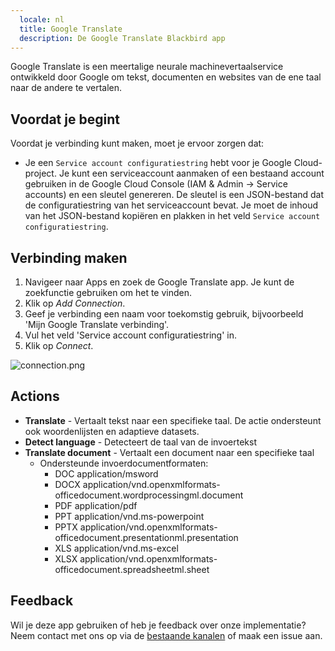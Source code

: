 ```yaml
---
  locale: nl
  title: Google Translate
  description: De Google Translate Blackbird app
---
```


<LinkCard title="View on Github" target="_blank" href="https://github.com/bb-io/GoogleTranslate" icon="github" />

Google Translate is een meertalige neurale machinevertaalservice ontwikkeld door Google om tekst, documenten en websites van de ene taal naar de andere te vertalen.

## Voordat je begint

Voordat je verbinding kunt maken, moet je ervoor zorgen dat:

- Je een `Service account configuratiestring` hebt voor je Google Cloud-project. Je kunt een serviceaccount aanmaken of een bestaand account gebruiken in de Google Cloud Console (IAM & Admin -> Service accounts) en een sleutel genereren. De sleutel is een JSON-bestand dat de configuratiestring van het serviceaccount bevat. Je moet de inhoud van het JSON-bestand kopiëren en plakken in het veld `Service account configuratiestring`.

## Verbinding maken

1. Navigeer naar Apps en zoek de Google Translate app. Je kunt de zoekfunctie gebruiken om het te vinden.
2. Klik op _Add Connection_.
3. Geef je verbinding een naam voor toekomstig gebruik, bijvoorbeeld 'Mijn Google Translate verbinding'.
4. Vul het veld 'Service account configuratiestring' in.
5. Klik op _Connect_.

![connection.png](https://raw.githubusercontent.com/bb-io/GoogleTranslate/main//image/README/Connection.png)

## Actions 

- **Translate** - Vertaalt tekst naar een specifieke taal. De actie ondersteunt ook woordenlijsten en adaptieve datasets.
- **Detect language** - Detecteert de taal van de invoertekst
- **Translate document** - Vertaalt een document naar een specifieke taal
  - Ondersteunde invoerdocumentformaten:
    - DOC application/msword
    - DOCX application/vnd.openxmlformats-officedocument.wordprocessingml.document
    - PDF application/pdf
    - PPT application/vnd.ms-powerpoint
    - PPTX application/vnd.openxmlformats-officedocument.presentationml.presentation
    - XLS application/vnd.ms-excel
    - XLSX application/vnd.openxmlformats-officedocument.spreadsheetml.sheet

## Feedback

Wil je deze app gebruiken of heb je feedback over onze implementatie? Neem contact met ons op via de [bestaande kanalen](https://www.blackbird.io/) of maak een issue aan.